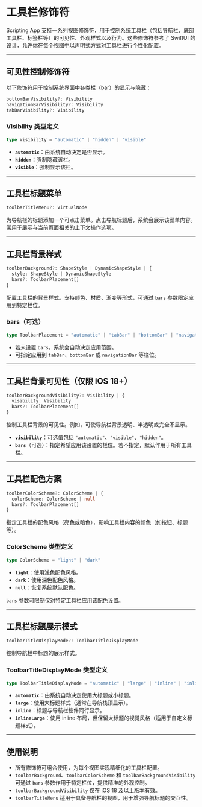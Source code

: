 # 工具栏修饰符 

Scripting App 支持一系列视图修饰符，用于控制系统工具栏（包括导航栏、底部工具栏、标签栏等）的可见性、外观样式以及行为。这些修饰符参考了 SwiftUI 的设计，允许你在每个视图中以声明式方式对工具栏进行个性化配置。

---

## 可见性控制修饰符

以下修饰符用于控制系统界面中各类栏（bar）的显示与隐藏：

```ts
bottomBarVisibility?: Visibility
navigationBarVisibility?: Visibility
tabBarVisibility?: Visibility
```

### Visibility 类型定义

```ts
type Visibility = "automatic" | "hidden" | "visible"
```

* **`automatic`**：由系统自动决定是否显示。
* **`hidden`**：强制隐藏该栏。
* **`visible`**：强制显示该栏。

---

## 工具栏标题菜单

```ts
toolbarTitleMenu?: VirtualNode
```

为导航栏的标题添加一个可点击菜单。点击导航标题后，系统会展示该菜单内容。常用于展示与当前页面相关的上下文操作选项。

---

## 工具栏背景样式

```ts
toolbarBackground?: ShapeStyle | DynamicShapeStyle | {
  style: ShapeStyle | DynamicShapeStyle
  bars?: ToolbarPlacement[]
}
```

配置工具栏的背景样式。支持颜色、材质、渐变等形式，可通过 `bars` 参数限定应用到特定栏位。

### bars（可选）

```ts
type ToolbarPlacement = "automatic" | "tabBar" | "bottomBar" | "navigationBar"
```

* 若未设置 `bars`，系统会自动决定应用范围。
* 可指定应用到 `tabBar`、`bottomBar` 或 `navigationBar` 等栏位。

---

## 工具栏背景可见性（仅限 iOS 18+）

```ts
toolbarBackgroundVisibility?: Visibility | {
  visibility: Visibility
  bars?: ToolbarPlacement[]
}
```

控制工具栏背景的可见性。例如，可使导航栏背景透明、半透明或完全不显示。

* **`visibility`**：可选值包括 `"automatic"`、`"visible"`、`"hidden"`。
* **`bars`**（可选）：指定希望应用该设置的栏位。若不指定，默认作用于所有工具栏。

---

## 工具栏配色方案

```ts
toolbarColorScheme?: ColorScheme | {
  colorScheme: ColorScheme | null
  bars?: ToolbarPlacement[]
}
```

指定工具栏的配色风格（亮色或暗色），影响工具栏内容的颜色（如按钮、标题等）。

### ColorScheme 类型定义

```ts
type ColorScheme = "light" | "dark"
```

* **`light`**：使用浅色配色风格。
* **`dark`**：使用深色配色风格。
* **`null`**：恢复系统默认配色。

`bars` 参数可限制仅对特定工具栏应用该配色设置。

---

## 工具栏标题展示模式

```ts
toolbarTitleDisplayMode?: ToolbarTitleDisplayMode
```

控制导航栏中标题的展示样式。

### ToolbarTitleDisplayMode 类型定义

```ts
type ToolbarTitleDisplayMode = "automatic" | "large" | "inline" | "inlineLarge"
```

* **`automatic`**：由系统自动决定使用大标题或小标题。
* **`large`**：使用大标题样式（通常在导航栈顶显示）。
* **`inline`**：标题与导航栏控件同行显示。
* **`inlineLarge`**：使用 inline 布局，但保留大标题的视觉风格（适用于自定义标题样式）。

---

## 使用说明

* 所有修饰符可组合使用，为每个视图实现精细化的工具栏配置。
* `toolbarBackground`、`toolbarColorScheme` 和 `toolbarBackgroundVisibility` 可通过 `bars` 参数作用于特定栏位，提供精准的外观控制。
* `toolbarBackgroundVisibility` 仅在 iOS 18 及以上版本有效。
* `toolbarTitleMenu` 适用于具备导航栏的视图，用于增强导航标题的交互性。
